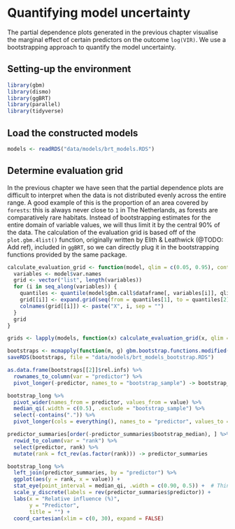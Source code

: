 # Quantifying model uncertainty

The partial dependence plots generated in the previous chapter visualise the marginal effect of certain predictors on the outcome `log(VIR)`. We use a bootstrapping approach to quantify the model uncertainty.

## Setting-up the environment
```r
library(gbm)
library(dismo)
library(ggBRT)
library(parallel)
library(tidyverse)
```


## Load the constructed models
```r
models <- readRDS("data/models/brt_models.RDS")
```

## Determine evaluation grid

In the previous chapter we have seen that the partial dependence plots are difficult to interpret when the data is not distributed evenly across the entire range. A good example of this is the proportion of an area covered by `forests`: this is always never close to `1` in The Netherlands, as forests are comparatively rare habitats. Instead of bootstrapping estimates for the entire domain of variable values, we will thus limit it by the central 90% of the data. The calculation of the evaluation grid is based off of the `plot.gbm.4list()` function, originally written by Elith & Leathwick (@TODO: Add ref), included in `ggBRT`, so we can directly plug it in the bootstrapping functions provided by the same package.

```r
calculate_evaluation_grid <- function(model, qlim = c(0.05, 0.95), continuous.resolution = 100) {
  variables <- model$var.names
  grid <- vector("list", length(variables))
  for (i in seq_along(variables)) {
    quantiles <- quantile(model$gbm.call$dataframe[, variables[i]], qlim)
    grid[[i]] <- expand.grid(seq(from = quantiles[1], to = quantiles[2], length.out = continuous.resolution))
    colnames(grid[[i]]) <- paste("X", i, sep = "")
  }
  grid
}

grids <- lapply(models, function(x) calculate_evaluation_grid(x, qlim = c(0.05, 0.95)))
```


```r
bootstraps <- mcmapply(function(m, g) gbm.bootstrap.functions.modified(m, list.predictors = g, n.reps = 2), m = models, g = grids, SIMPLIFY = FALSE)
saveRDS(bootstraps, file = "data/models/brt_models_bootstrap.RDS")
```

```r
as.data.frame(bootstraps[[2]]$rel.infs) %>% 
  rownames_to_column(var = "predictor") %>% 
  pivot_longer(-predictor, names_to = "bootstrap_sample") -> bootstrap_long

bootstrap_long %>%
  pivot_wider(names_from = predictor, values_from = value) %>%
  median_qi(.width = c(0.5), .exclude = "bootstrap_sample") %>%
  select(-contains(".")) %>%
  pivot_longer(cols = everything(), names_to = "predictor", values_to = "bootstrap_median") -> predictor_summaries

predictor_summaries[order(-predictor_summaries$bootstrap_median), ] %>% 
  rowid_to_column(var = "rank") %>% 
  select(predictor, rank) %>%
  mutate(rank = fct_rev(as.factor(rank))) -> predictor_summaries

bootstrap_long %>%
  left_join(predictor_summaries, by = "predictor") %>%
  ggplot(aes(y = rank, x = value)) + 
  stat_eye(point_interval = median_qi, .width = c(0.90, 0.5)) +  # Thinnest black bar represents 95%, other 50% and point = median
  scale_y_discrete(labels = rev(predictor_summaries$predictor)) + 
  labs(x = "Relative influence (%)",
       y = "Predictor", 
       title = "") +
  coord_cartesian(xlim = c(0, 30), expand = FALSE)
```
